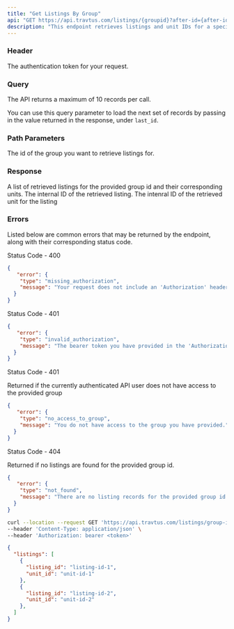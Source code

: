 ```yaml
---
title: "Get Listings By Group"
api: "GET https://api.travtus.com/listings/{groupid}?after-id={after-id}/"
description: "This endpoint retrieves listings and unit IDs for a specific group."
---
```


### Header

<ParamField header="Auhtorization" type="string" default="none" required>
  The authentication token for your request.
</ParamField>

### Query

<ParamField query="after-id" type="string" default="1">
  The API returns a maximum of 10 records per call.
  
  You can use this query parameter to load the next set of records by passing in the value returned in the response, under `last_id`.
</ParamField>

### Path Parameters

<ParamField path="groupid" type="string" default="none" required>
  The id of the group you want to retrieve listings for.
</ParamField>

### Response
<ResponseField name="listings" type="[object]">
  A list of retrieved listings for the provided group id and their corresponding units.
  <Expandable title="listings">
    <ResponseField name="listing_id" type="string">
      The internal ID of the retrieved listing.
    </ResponseField>
    <ResponseField name="unit_id" type="string">
      The intenral ID of the retrieved unit for the listing
    </ResponseField>
  </Expandable>
</ResponseField>

### Errors

Listed below are common errors that may be returned by the endpoint, along with their corresponding status code.

Status Code - 400
```json Missing Authorization header
{
   "error": {
    "type": "missing_authorization",
    "message": "Your request does not include an 'Authorization' header with a bearer token for your account."
  }
}
```

Status Code - 401
```json Invalid/Expired Authorization header bearer token value
{
   "error": {
    "type": "invalid_authorization",
    "message": "The bearer token you have provided in the 'Authorization' header is invalid."
  }
}
```

Status Code - 401

Returned if the currently authenticated API user does not have access to the provided group
```json No access to the provided group
{
   "error": {
    "type": "no_access_to_group",
    "message": "You do not have access to the group you have provided."
  }
}
```

Status Code - 404

Returned if no listings are found for the provided group id.
```json No listing records found for the provided group id
{
   "error": {
    "type": "not_found",
    "message": "There are no listing records for the provided group id."
  }
}
```

<RequestExample>

```bash Example Request
curl --location --request GET 'https://api.travtus.com/listings/group-id-1/' \
--header 'Content-Type: application/json' \
--header 'Authorization: bearer <token>'
```

</RequestExample>

<ResponseExample>

```json Response
{
  "listings": [
    {
      "listing_id": "listing-id-1",
      "unit_id": "unit-id-1"
    },
    {
      "listing_id": "listing-id-2",
      "unit_id": "unit-id-2"
    },
  ]
}
```

</ResponseExample>
